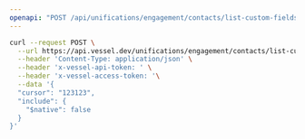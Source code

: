```yaml
---
openapi: "POST /api/unifications/engagement/contacts/list-custom-fields"
---
```


<RequestExample>

```bash Request
curl --request POST \
  --url https://api.vessel.dev/unifications/engagement/contacts/list-custom-fields \
  --header 'Content-Type: application/json' \
  --header 'x-vessel-api-token: ' \
  --header 'x-vessel-access-token: '\
  --data '{
  "cursor": "123123",
  "include": {
    "$native": false
  }
}'
```

</RequestExample>
